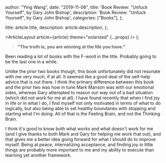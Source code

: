 
  author: "Ying Wang",
  date: "2019-11-06",
  title: 'Book Review: "Unfuck Yourself", by Gary John Bishop',
  description: 'Book Review: "Unfuck Yourself", by Gary John Bishop',
  categories: ["Books"],
};

  title: article.title,
  description: article.description,
};

  <ArticleLayout article={article} theme="solarized" {...props} />
);

> **"The truth is, you are winning at the life you have."**

Been reading a lot of books with the F-word in the title. Probably going to be
the last one in a while.

Unlike the prior two books though, this book unfortunately did not resonate with
me very much, if at all. It seemed like a good deal of the self-help advice that
is out there. I think the primary difference between this book and the prior two
was how in tune Mark Manson was with our emotional sides, whereas Gary attempted
to reason our way out of a bad situation (which did not work for me at all). I
have found recently that when I find joy in life or in what I do, I find myself
not only motivated in terms of what to do logically, but also being able to set
healthy boundaries with stopping and starting what I'm doing. All of that is the
Feeling Brain, and not the Thinking Brain.

I think it's good to know both what works and what doesn't work for me (and I
give thanks to both Mark and Gary for helping me work that out), and that gives
me a better idea going forward for what I should do to improve myself. Being at
peace, internalizing acceptance, and finding joy in little things are probably
more important to me and my ability to execute than learning yet another
framework.
